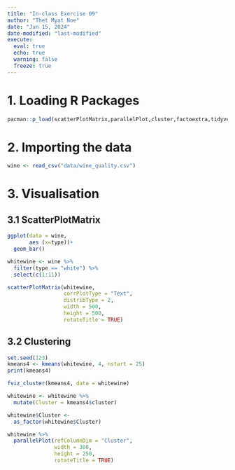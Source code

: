 ```yaml
---
title: "In-class Exercise 09"
author: "Thet Myat Noe"
date: "Jun 15, 2024"
date-modified: "last-modified"
execute:
  eval: true
  echo: true
  warning: false
  freeze: true
---
```


# 1. Loading R Packages
```r
pacman::p_load(scatterPlotMatrix,parallelPlot,cluster,factoextra,tidyverse)
```

# 2. Importing the data
```r
wine <- read_csv("data/wine_quality.csv")
```

# 3. Visualisation

## 3.1 ScatterPlotMatrix
```r
ggplot(data = wine,
       aes (x=type))+
  geom_bar()
```


```r
whitewine <- wine %>%
  filter(type == "white") %>%
  select(c(1:11))
```


```r
scatterPlotMatrix(whitewine,
                  corrPlotType = "Text",
                  distribType = 2,
                  width = 500,
                  height = 500,
                  rotateTitle = TRUE)
```

## 3.2 Clustering

```r
set.seed(123)
kmeans4 <- kmeans(whitewine, 4, nstart = 25)
print(kmeans4)
```

```r
fviz_cluster(kmeans4, data = whitewine)
```


```r
whitewine <- whitewine %>%
  mutate(Cluster = kmeans4$cluster)
```

```r
whitewine$Cluster <-
  as_factor(whitewine$Cluster)
```

```r
whitewine %>%
  parallelPlot(refColumnDim = "Cluster",
               width = 300,
               height = 250,
               rotateTitle = TRUE)
```